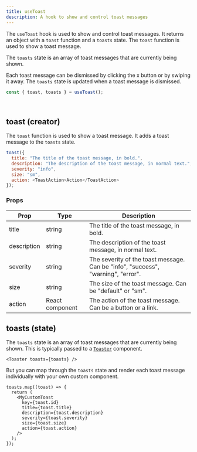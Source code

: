 ```yaml
---
title: useToast
description: A hook to show and control toast messages
---
```


The `useToast` hook is used to show and control toast messages. It returns an object with a `toast` function and a `toasts` state. The `toast` function is used to show a toast message.

The `toasts` state is an array of toast messages that are currently being shown.

Each toast message can be dismissed by clicking the x button or by swiping it away. The `toasts` state is updated when a toast message is dismissed.

```js
const { toast, toasts } = useToast();
```

<br />

## toast (creator)

The `toast` function is used to show a toast message. It adds a toast message to the `toasts` state.

```js
toast({
  title: "The title of the toast message, in bold.",
  description: "The description of the toast message, in normal text.",
  severity: "info",
  size: "sm",
  action: <ToastAction>Action</ToastAction>
});
```

### Props

| Prop        | Type            | Description                                                                      |
| ----------- | --------------- | -------------------------------------------------------------------------------- |
| title       | string          | The title of the toast message, in bold.                                         |
| description | string          | The description of the toast message, in normal text.                            |
| severity    | string          | The severity of the toast message. Can be "info", "success", "warning", "error". |
| size        | string          | The size of the toast message. Can be "default" or "sm".                         |
| action      | React component | The action of the toast message. Can be a button or a link.                      |

## toasts (state)

The `toasts` state is an array of toast messages that are currently being shown. This is typically passed to a [`Toaster`](/docs/elements/toaster) component.

```tsx
<Toaster toasts={toasts} />
```

But you can map through the `toasts` state and render each toast message individually with your own custom component.

```tsx
toasts.map((toast) => {
  return (
    <MyCustomToast
      key={toast.id}
      title={toast.title}
      description={toast.description}
      severity={toast.severity}
      size={toast.size}
      action={toast.action}
    />
  );
});
```
